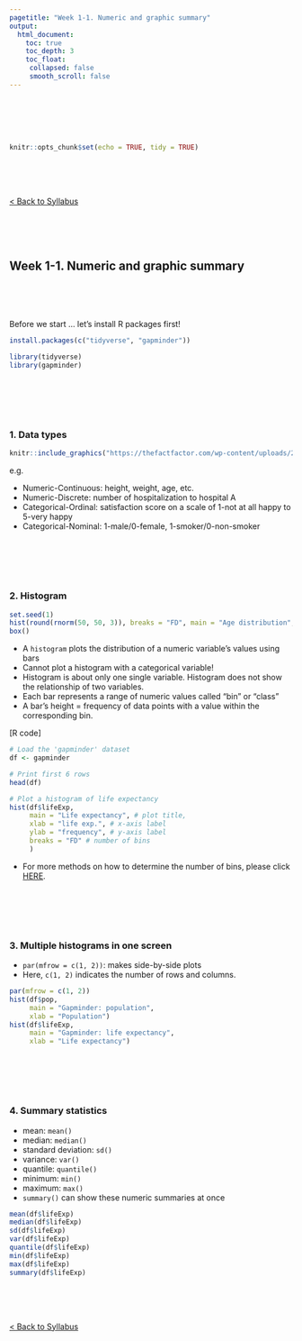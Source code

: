 ```yaml
---
pagetitle: "Week 1-1. Numeric and graphic summary"
output:
  html_document:
    toc: true
    toc_depth: 3
    toc_float:
     collapsed: false
     smooth_scroll: false
---
```


<link rel="stylesheet" href="styles.css" type="text/css">
<link rel="stylesheet" href="site_libs/academicons-1.9.1/css/academicons.min.css"/>
<br><br><br><br>


```r
knitr::opts_chunk$set(echo = TRUE, tidy = TRUE)
```

<br><br><br>

[< Back to Syllabus](toc.html)

<br><br><br>



## Week 1-1. Numeric and graphic summary

<br><br><br>

Before we start ... let's install R packages first!

```r
install.packages(c("tidyverse", "gapminder"))
```

```r
library(tidyverse)
library(gapminder)
```


<br><br><br><br>

### 1. Data types

```r
knitr::include_graphics("https://thefactfactor.com/wp-content/uploads/2019/06/Variables.png")
```

e.g.

- Numeric-Continuous: height, weight, age, etc.
- Numeric-Discrete: number of hospitalization to hospital A
- Categorical-Ordinal: satisfaction score on a scale of 1-not at all happy to 5-very happy
- Categorical-Nominal: 1-male/0-female, 1-smoker/0-non-smoker

<br><br><br><br>


### 2. Histogram

```r
set.seed(1)
hist(round(rnorm(50, 50, 3)), breaks = "FD", main = "Age distribution", xlab = "Age")
box()
```

- A `histogram` plots the distribution of a numeric variable's values using bars
- Cannot plot a histogram with a categorical variable!
- Histogram is about only one single variable. Histogram does not show the relationship of two variables.
- Each bar represents a range of numeric values called "bin" or "class"
- A bar's height = frequency of data points with a value within the corresponding bin.


[R code]

```r
# Load the 'gapminder' dataset 
df <- gapminder

# Print first 6 rows
head(df)

# Plot a histogram of life expectancy
hist(df$lifeExp, 
     main = "Life expectancy", # plot title,
     xlab = "life exp.", # x-axis label
     ylab = "frequency", # y-axis label
     breaks = "FD" # number of bins
     )
```

+ For more methods on how to determine the number of bins, please click [HERE](https://r-charts.com/distribution/histogram-breaks/).

<br><br><br><br>

### 3. Multiple histograms in one screen

- `par(mfrow = c(1, 2))`: makes side-by-side plots
- Here, `c(1, 2)` indicates the number of rows and columns.

```r
par(mfrow = c(1, 2))
hist(df$pop, 
     main = "Gapminder: population", 
     xlab = "Population")
hist(df$lifeExp, 
     main = "Gapminder: life expectancy", 
     xlab = "Life expectancy")
```

<br><br><br><br>

### 4. Summary statistics

- mean: `mean()`
- median: `median()`
- standard deviation: `sd()`
- variance: `var()`
- quantile: `quantile()`
- minimum: `min()`
- maximum: `max()`
- `summary()` can show these numeric summaries at once

```r
mean(df$lifeExp)
median(df$lifeExp)
sd(df$lifeExp)
var(df$lifeExp)
quantile(df$lifeExp)
min(df$lifeExp)
max(df$lifeExp)
summary(df$lifeExp)
```

<br><br><br>

[< Back to Syllabus](toc.html)

<br><br><br>